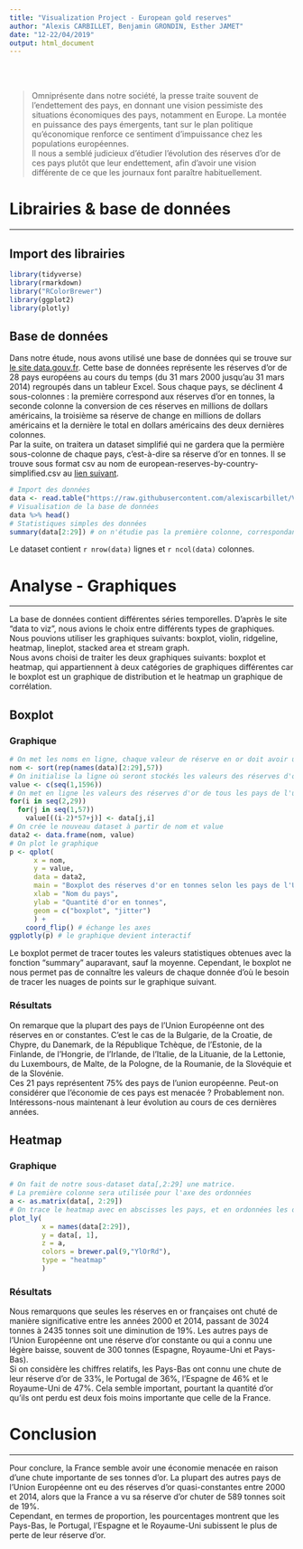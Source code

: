 ```yaml
---
title: "Visualization Project - European gold reserves"
author: "Alexis CARBILLET, Benjamin GRONDIN, Esther JAMET"
date: "12-22/04/2019"
output: html_document
---
```



<br><br>

> Omniprésente dans notre société, la presse traite souvent de l'endettement des pays, en donnant une vision pessimiste des situations économiques des pays, notamment en Europe. La montée en puissance des pays émergents, tant sur le plan politique qu'économique renforce ce sentiment d'impuissance chez les populations européennes. 
<br>
Il nous a semblé judicieux d'étudier l'évolution des réserves d'or de ces pays plutôt que leur endettement, afin d'avoir une vision différente de ce que les journaux font paraître habituellement.


# Librairies & base de données
***


## Import des librairies
```r
library(tidyverse)
library(rmarkdown)
library("RColorBrewer")
library(ggplot2)
library(plotly)
```


## Base de données
Dans notre étude, nous avons utilisé une base de données qui se trouve sur [le site data.gouv.fr](https://www.data.gouv.fr/fr/datasets/reserves-officielles-de-28-pays-europeens). Cette base de données représente les réserves d'or de 28 pays européens au cours du temps (du 31 mars 2000 jusqu'au 31 mars 2014) regroupés dans un tableur Excel. Sous chaque pays, se déclinent 4 sous-colonnes : la première correspond aux réserves d'or en tonnes, la seconde colonne la conversion de ces réserves en millions de dollars américains, la troisième sa réserve de change en millions de dollars américains et la dernière le total en dollars américains des deux dernières colonnes.
<br>
Par la suite, on traitera un dataset simplifié qui ne gardera que la permière sous-colonne de chaque pays, c'est-à-dire sa réserve d'or en tonnes. Il se trouve sous format csv au nom de european-reserves-by-country-simplified.csv au [lien suivant](https://raw.githubusercontent.com/estherjamet/Visualization-Project/master/european-reserves-by-country-simplified.csv).

```r
# Import des données
data <- read.table("https://raw.githubusercontent.com/alexiscarbillet/Visualization-Project/master/european-reserves-by-country-simplified.csv", header = TRUE, sep = ";")
# Visualisation de la base de données
data %>% head()
# Statistiques simples des données
summary(data[2:29]) # on n'étudie pas la première colonne, correspondant aux dates
```

Le dataset contient `r nrow(data)` lignes et `r ncol(data)` colonnes.



# Analyse - Graphiques
***
La base de données contient différentes séries temporelles. D'après le site "data to viz", nous avions le choix entre différents types de graphiques. Nous pouvions utiliser les graphiques suivants: boxplot, violin, ridgeline, heatmap, lineplot, stacked area et stream graph.
<br>
Nous avons choisi de traiter les deux graphiques suivants: boxplot et heatmap, qui appartiennent à deux catégories de graphiques différentes car le boxplot est un graphique de distribution et le heatmap un graphique de corrélation.


## Boxplot

### Graphique
```r
# On met les noms en ligne, chaque valeur de réserve en or doit avoir un nom associé qui est celui de son pays
nom <- sort(rep(names(data)[2:29],57)) 
# On initialise la ligne où seront stockés les valeurs des réserves d'or de tous les pays de l'union européenne
value <- c(seq(1,1596))
# On met en ligne les valeurs des réserves d'or de tous les pays de l'union européenne
for(i in seq(2,29))
  for(j in seq(1,57))
    value[((i-2)*57+j)] <- data[j,i]
# On crée le nouveau dataset à partir de nom et value
data2 <- data.frame(nom, value) 
# On plot le graphique
p <- qplot(
      x = nom, 
      y = value, 
      data = data2, 
      main = "Boxplot des réserves d'or en tonnes selon les pays de l'UE", 
      xlab = "Nom du pays", 
      ylab = "Quantité d'or en tonnes", 
      geom = c("boxplot", "jitter")
      ) +
    coord_flip() # échange les axes
ggplotly(p) # le graphique devient interactif
```

Le boxplot permet de tracer toutes les valeurs statistiques obtenues avec la fonction "summary" auparavant, sauf la moyenne.
Cependant, le boxplot ne nous permet pas de connaître les valeurs de chaque donnée d'où le besoin de tracer les nuages de points sur le graphique suivant.

### Résultats
On remarque que la plupart des pays de l'Union Européenne ont des réserves en or constantes. C'est le cas de la Bulgarie, de la Croatie, de Chypre, du Danemark, de la République Tchèque, de l'Estonie, de la Finlande, de l'Hongrie, de l'Irlande, de l'Italie, de la Lituanie, de la Lettonie, du Luxembours, de Malte, de la Pologne, de la Roumanie, de la Slovéquie et de la Slovénie.
<br>
Ces 21 pays représentent 75% des pays de l'union européenne. Peut-on considérer que l'économie de ces pays est menacée ? Probablement non. Intéressons-nous maintenant à leur évolution au cours de ces dernières années.


## Heatmap

### Graphique
```r
# On fait de notre sous-dataset data[,2:29] une matrice.
# La première colonne sera utilisée pour l'axe des ordonnées
a <- as.matrix(data[, 2:29]) 
# On trace le heatmap avec en abscisses les pays, et en ordonnées les dates de mesure des réserves d'or des différents pays
plot_ly(
        x = names(data[2:29]), 
        y = data[, 1], 
        z = a, 
        colors = brewer.pal(9,"YlOrRd"),
        type = "heatmap"
        )
```

### Résultats
Nous remarquons que seules les réserves en or françaises ont chuté de manière significative entre les années 2000 et 2014, passant de 3024 tonnes à 2435 tonnes soit une diminution de 19%. Les autres pays de l'Union Européenne ont une réserve d'or constante ou qui a connu une légère baisse, souvent de 300 tonnes (Espagne, Royaume-Uni et Pays-Bas). 
<br>
Si on considère les chiffres relatifs, les Pays-Bas ont connu une chute de leur réserve d'or de 33%, le Portugal de 36%, l'Espagne de 46% et le Royaume-Uni de 47%. Cela semble important, pourtant la quantité d'or qu'ils ont perdu est deux fois moins importante que celle de la France. 



# Conclusion
***
Pour conclure, la France semble avoir une économie menacée en raison d'une chute importante de ses tonnes d'or. La plupart des autres pays de l'Union Européenne ont eu des réserves d'or quasi-constantes entre 2000 et 2014, alors que la France a vu sa réserve d'or chuter de 589 tonnes soit de 19%. 
<br>
Cependant, en termes de proportion, les pourcentages montrent que les Pays-Bas, le Portugal, l'Espagne et le Royaume-Uni subissent le plus de perte de leur réserve d'or.